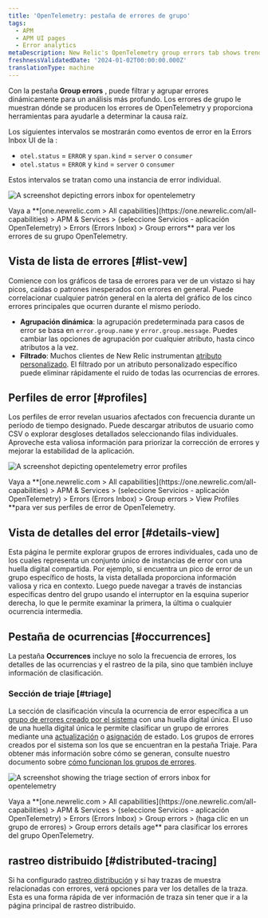 ```yaml
---
title: 'OpenTelemetry: pestaña de errores de grupo'
tags:
  - APM
  - APM UI pages
  - Error analytics
metaDescription: New Relic's OpenTelemetry group errors tab shows trends and anomalies that help you compare and troubleshoot error events.
freshnessValidatedDate: '2024-01-02T00:00:00.000Z'
translationType: machine
---
```





Con la pestaña **Group errors** , puede filtrar y agrupar errores dinámicamente para un análisis más profundo. Los errores de grupo le muestran dónde se producen los errores de OpenTelemetry y proporciona herramientas para ayudarle a determinar la causa raíz.

Los siguientes intervalos se mostrarán como eventos de error en la Errors Inbox UI de la :

* `otel.status` = `ERROR` y `span.kind` = `server` o `consumer`
* `otel.status` = `ERROR` y `kind` = `server` o `consumer`

Estos intervalos se tratan como una instancia de error individual.

<img
  title="otel errors inbox"
  alt="A screenshot depicting errors inbox for opentelemetry"
  src={errorsinboxOtelErrorsInbox}
/>

<figcaption>
  Vaya a **[one.newrelic.com > All capabilities](https://one.newrelic.com/all-capabilities) > APM & Services > (seleccione Servicios - aplicación OpenTelemetry) > Errors (Errors Inbox) > Group errors** para ver los errores de su grupo OpenTelemetry.
</figcaption>

## Vista de lista de errores [#list-vew]

Comience con los gráficos de tasa de errores para ver de un vistazo si hay picos, caídas o patrones inesperados con errores en general. Puede correlacionar cualquier patrón general en la alerta del gráfico de los cinco errores principales que ocurren durante el mismo período.

* **Agrupación dinámica**: la agrupación predeterminada para casos de error se basa en `error.group.name` y `error.group.message`. Puedes cambiar las opciones de agrupación por cualquier atributo, hasta cinco atributos a la vez.
* **Filtrado**: Muchos clientes de New Relic instrumentan [atributo personalizado](/docs/data-apis/custom-data/custom-events/collect-custom-attributes/#enabling-custom). El filtrado por un atributo personalizado específico puede eliminar rápidamente el ruido de todas las ocurrencias de errores.

## Perfiles de error [#profiles]

Los perfiles de error revelan usuarios afectados con frecuencia durante un período de tiempo designado. Puede descargar atributos de usuario como CSV o explorar desgloses detallados seleccionando filas individuales. Aproveche esta valiosa información para priorizar la corrección de errores y mejorar la estabilidad de la aplicación.

<img
  title="otel error profiles"
  alt="A screenshot depicting opentelemetry error profiles"
  src={errorsinboxOtelErrorProfiles}
/>

<figcaption>
  Vaya a **[one.newrelic.com > All capabilities](https://one.newrelic.com/all-capabilities) > APM & Services > (seleccione Servicios - aplicación OpenTelemetry) > Errors (Errors Inbox) > Group errors > View Profiles **para ver sus perfiles de error de OpenTelemetry.
</figcaption>

## Vista de detalles del error [#details-view]

Esta página le permite explorar grupos de errores individuales, cada uno de los cuales representa un conjunto único de instancias de error con una huella digital compartida. Por ejemplo, si encuentra un pico de error de un grupo específico de hosts, la vista detallada proporciona información valiosa y rica en contexto. Luego puede navegar a través de instancias específicas dentro del grupo usando el interruptor en la esquina superior derecha, lo que le permite examinar la primera, la última o cualquier ocurrencia intermedia.

## Pestaña de ocurrencias [#occurrences]

La pestaña **Occurrences** incluye no solo la frecuencia de errores, los detalles de las ocurrencias y el rastreo de la pila, sino que también incluye información de clasificación.

### Sección de triaje [#triage]

La sección de clasificación vincula la ocurrencia de error específica a un [grupo de errores creado por el sistema](docs/errors-inbox/errors-inbox/#groups) con una huella digital única. El uso de una huella digital única le permite clasificar un grupo de errores mediante una [actualización](/docs/errors-inbox/errors-inbox/#status) o [asignación](/docs/errors-inbox/errors-inbox/#assign) de estado. Los grupos de errores creados por el sistema son los que se encuentran en la pestaña Triaje. Para obtener más información sobre cómo se generan, consulte nuestro documento sobre [cómo funcionan los grupos de errores](docs/errors-inbox/errors-inbox/#how-groups-work).

<img
  title="triage section"
  alt="A screenshot showing the triage section of errors inbox for opentelemetry"
  src={errorsinboxTriageOtelErrorsInbox}
/>

<figcaption>
  Vaya a **[one.newrelic.com > All capabilities](https://one.newrelic.com/all-capabilities) > APM & Services > (seleccione Servicios - aplicación OpenTelemetry) > Errors (Errors Inbox) > Group errors > (haga clic en un grupo de errores) > Group errors details age** para clasificar los errores del grupo OpenTelemetry.
</figcaption>

## rastreo distribuido [#distributed-tracing]

Si ha configurado [rastreo distribución](/docs/distributed-tracing/concepts/quick-start/) y si hay trazas de muestra relacionadas con errores, verá opciones para ver los detalles de la traza. Esta es una forma rápida de ver información de traza sin tener que ir a la página principal de rastreo distribuido.